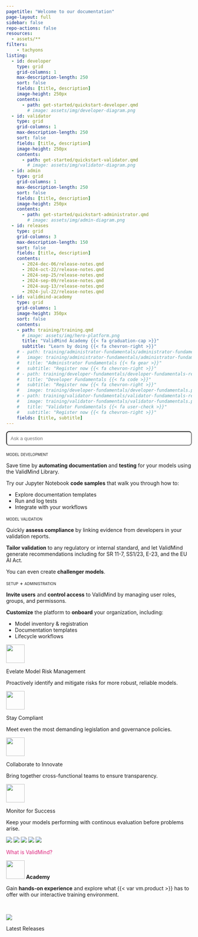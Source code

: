 ```yaml
---
pagetitle: "Welcome to our documentation"
page-layout: full
sidebar: false
repo-actions: false
resources:
  - assets/**
filters:
    - tachyons
listing:
  - id: developer
    type: grid
    grid-columns: 1
    max-description-length: 250
    sort: false
    fields: [title, description]
    image-height: 250px
    contents:
      - path: get-started/quickstart-developer.qmd
        # image: assets/img/developer-diagram.png
  - id: validator
    type: grid
    grid-columns: 1
    max-description-length: 250
    sort: false
    fields: [title, description]
    image-height: 250px
    contents:
      - path: get-started/quickstart-validator.qmd
        # image: assets/img/validator-diagram.png
  - id: admin
    type: grid
    grid-columns: 1
    max-description-length: 250
    sort: false
    fields: [title, description]
    image-height: 250px
    contents:
      - path: get-started/quickstart-administrator.qmd
        # image: assets/img/admin-diagram.png
  - id: releases
    type: grid
    grid-columns: 3
    max-description-length: 150
    sort: false
    fields: [title, description]
    contents:
      - 2024-dec-06/release-notes.qmd
      - 2024-oct-22/release-notes.qmd
      - 2024-sep-25/release-notes.qmd
      - 2024-sep-09/release-notes.qmd
      - 2024-aug-13/release-notes.qmd
      - 2024-jul-22/release-notes.qmd
  - id: validmind-academy
    type: grid
    grid-columns: 1
    image-height: 350px
    sort: false
    contents:
    - path: training/training.qmd
      # image: assets/img/hero-platform.png
      title: "ValidMind Academy {{< fa graduation-cap >}}"
      subtitle: "Learn by doing {{< fa chevron-right >}}"
    # - path: training/administrator-fundamentals/administrator-fundamentals-register.qmd
    #   image: training/administrator-fundamentals/administrator-fundamentals.png
    #   title: "Administrator Fundamentals {{< fa gear >}}"
    #   subtitle: "Register now {{< fa chevron-right >}}"
    # - path: training/developer-fundamentals/developer-fundamentals-register.qmd
    #   title: "Developer Fundamentals {{< fa code >}}"
    #   subtitle: "Register now {{< fa chevron-right >}}"
    #   image: training/developer-fundamentals/developer-fundamentals.png
    # - path: training/validator-fundamentals/validator-fundamentals-register.qmd
    #   image: training/validator-fundamentals/validator-fundamentals.png
    #   title: "Validator Fundamentals {{< fa user-check >}}"
    #   subtitle: "Register now {{< fa chevron-right >}}"
    fields: [title, subtitle]
---
```


<!-- <div class="watermark">MOCKUP — NOT A FINAL DESIGN</div> -->

```{=html}
<style>
a {
  color: #DE257E;
  text-decoration: none;
}

a:hover {
  /* color: #DE257E; */
  text-decoration: none;
}

.card:hover {
  border: 1px solid #083E44;
  background-color: #F9F9F9;
}

#searchbox {
  max-width: 100%;
  padding: 10px;
  border-radius: 8px;
  width: 100%;
  box-sizing: border-box;
}

#hits {
  display: none;
  overflow-y: auto;
  width: 100vw;
  max-width: 800px;
  max-height: 400px;
  margin: 20px auto;
  padding: 15px;
  background-color: #f9f9f9;
  border: 1px solid #ccc;
  border-radius: 8px;
}

#hits div {
  border-bottom: 1px solid #ccc; 
  border-radius: 4px;
  padding: 5px;
  margin-bottom: 5px;
}

#hits div:hover {
  background-color: #EAF8FA;   /* Light green background for the entire search result on hover */
}

#hits a strong {
  color: #083E44;
  text-decoration: none;
}

#hits a {
  color: #222425;
  text-decoration: none;
}

</style>
```

::: {.column-screen}

<!-- INTRO BANNER -->

:::: {.flex .flex-wrap .justify-around .hero}

::: {.w-10-ns}
<!-- FILLER COLUMN DO NOT REMOVE -->
:::

::: {.w-60-ns}

<!-- Add a search box to home page-->
<input id="searchbox" placeholder="Ask a question">
<div id="hits"></div>

<!-- Use Lunr.js as the search library -->
<script src="https://unpkg.com/lunr/lunr.js"></script>

<!-- Enable custom search functionality-->
<script src="scripts/validsearch.js"></script>

<!-- ::: {.tc}
[quickstart](get-started/developer/try-with-jupyterhub.qmd){.button-pink .cta}
[open-source software](https://github.com/validmind/validmind-library/){.button-white .cta}

::: -->

:::

<!-- ::: {.w-40-ns}

::: {.image-container}
![](assets/img/platform-line-1.png)
![](assets/img/platform-line-2.png)
![](assets/img/platform-line-3.png)
![](assets/img/platform-line-4.png)
![](assets/img/platform-line-5.png)
:::

::: -->

::: {.w-10-ns}
<!-- FILLER COLUMN DO NOT REMOVE -->
:::

::::

:::

<!-- GET STARTED SECTION -->

::: {.column-screen}

:::: {.flex .flex-wrap .justify-around .get-started}

::: {.w-10-ns}
<!-- FILLER COLUMN DO NOT REMOVE -->
:::


::: {.w-25-ns .mb4}

:::: {.ba .b--black-10 .br3 .shadow-4 .bg-white .pt4 .pb3 .h-100 .grow .tc}

:::: {.ph4}

:::: {.f4 .tl}
[model development]{.smallcaps .accent}
::::

::: {.tl}
Save time by **automating documentation** and **testing** for your models using the ValidMind Library.

Try our Jupyter Notebook **code samples** that walk you through how to:

- Explore documentation templates
- Run and log tests
- Integrate with your workflows
:::

:::{#developer}
:::

<!-- [about validmind](guide/guides.qmd){.button-green .cta} -->


::::


:::: 

:::

::: {.w-25-ns .mb4}

:::: {.ba .b--black-10 .br3 .shadow-4 .bg-white .pt4 .pb3 .h-100 .grow .tc}

:::: {.ph4}

:::: {.f4 .tl}
[model validation]{.smallcaps .accent}
::::

::: {.tl}
Quickly **assess compliance** by linking evidence from developers in your validation reports.

**Tailor validation** to any regulatory or internal standard, and let ValidMind generate recommendations including for SR 11-7, SS1/23, E-23, and the EU AI Act.

You can even create **challenger models**.
:::

:::{#validator}
:::

<!-- [developer reference](/validmind/validmind.html){.button-green .cta} -->

::::

::::

:::

::: {.w-25-ns .mb4}

:::: {.ba .b--black-10 .br3 .shadow-4 .bg-white .pt4 .pb3 .h-100 .grow .tc}

:::: {.ph4}

:::: {.f4 .tl}
[setup + administration]{.smallcaps .accent}
::::

::: {.tl}
**Invite users** and **control access** to ValidMind by managing user roles, groups, and permissons.

**Customize** the platform to **onboard** your organization, including:

- Model inventory & registration
- Documentation templates
- Lifecycle workflows
:::

:::{#admin}
:::

<!-- [developer reference](/validmind/validmind.html){.button-green .cta} -->

::::

:::: 

:::

<span id="overview"></span>

::: {.w-10-ns}
<!-- FILLER COLUMN DO NOT REMOVE -->
:::

::::

:::

<!-- OVERVIEW SECTION -->

::: {.column-screen}

:::: {.flex .flex-wrap .justify-around .overview}


::: {.w-20-ns .mb4 .tc .ph2 .br3 .bg-washed-blue .pt4 .pb3 .ph4}

![](assets/img/icon-trust.svg){height=50px}

:::: {.f4}
Evelate [Model Risk Management]{.pink}
:::: 

:::: {.f5}
Proactively identify and mitigate risks for more robust, reliable models.
::::

:::

::: {.w-20-ns .mb4 .tc .ph2 .br3 .bg-washed-blue .pt4 .pb3 .ph4}

![](assets/img/bevalid-check.svg){height=50px}

:::: {.f4}
Stay [Compliant]{.pink}
:::: 

:::: {.f5}
Meet even the most demanding legislation and governance policies.
::::

:::

::: {.w-20-ns .mb4 .tc .ph2 .br3 .bg-washed-blue .pt4 .pb3 .ph4}

![](assets/img/icon-connect.svg){height=50px}

:::: {.f4}
Collaborate to [Innovate]{.pink}
:::: 

:::: {.f5}
Bring together cross-functional teams to ensure transparency.
::::

:::

::: {.w-20-ns .mb4 .tc .ph2 .br3 .bg-washed-blue .pt4 .pb3 .ph4}

![](assets/img/icon-automate.svg){height=50px}

:::: {.f4}
[Monitor]{.pink} for Success
:::: 

:::: {.f5}
Keep your models performing with continous evaluation before problems arise.
::::


:::


::::

:::

<!-- PRODUCT TOUR -->

::: {.column-page}

:::: {.flex .flex-wrap .justify-around .tour}

::: {.w-40-ns .mb3 .tr .pt4}

::: {.image-container}
![](assets/img/platform-line-1.png)
![](assets/img/platform-line-2.png)
![](assets/img/platform-line-3.png)
![](assets/img/platform-line-4.png)
![](assets/img/platform-line-5.png)
:::

:::

::: {.w-60-ns .mb3 .tc .pt4 .pr6}

::: {.preview source="training/fake-tour/product-tour.qmd"}
:::

[What is ValidMind?](/about/overview.qmd){.button .button-green}

:::


::::

:::

<!-- TRAINING SECTION -->

<!-- ::: {.column-page}


:::: {.flex .flex-wrap .justify-around .training}


:::: {.f2}
![](about/ValidMind-logo-color.svg){height=50px} **Academy**
::::

:::: {.f4}
Gain **hands-on experience** and explore what {{< var vm.product >}} has to offer with our interactive training environment.
::::

::: {.w-100-ns .content-center .mt2}

:::{#validmind-academy}
:::

:::

::::

::: -->

<!-- TRAINING WIP SECTION -->

::: {.column-screen}

:::: {.flex .flex-wrap .justify-around .training}

::: {.w-10-ns}
<!-- FILLER COLUMN DO NOT REMOVE -->
:::


::: {.w-50-ns .mb4 .tc .ph2 .br3 .pt4 .pb3 .ph4}

:::: {.f2}
![](about/ValidMind-logo-color.svg){height=50px} **Academy**

::::

:::: {.f3}
Gain **hands-on experience** and explore what {{< var vm.product >}} has to offer with our interactive training environment.

::::
<br>

:::{#validmind-academy}
:::

:::

::: {.w-30-ns .mb4 .tc .ph2 .br3 .pt4 .pb3 .ph4}

![](assets/img/hero-platform.png)

:::

::: {.w-10-ns}
<!-- FILLER COLUMN DO NOT REMOVE -->
:::

::::

:::


<!-- RELEASES SECTION -->

::: {.column-screen}

:::: {.flex .flex-wrap .justify-around .releases}

::: {.w-10-ns}
<!-- FILLER COLUMN DO NOT REMOVE -->
:::

::: {.w-80-ns .mb4}

:::: {.f2}
Latest Releases
:::: 

:::{#releases}
:::


:::

::: {.w-10-ns}
<!-- FILLER COLUMN DO NOT REMOVE -->
:::

::::

:::